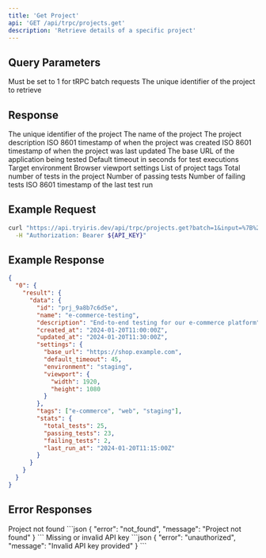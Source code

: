```yaml
---
title: 'Get Project'
api: 'GET /api/trpc/projects.get'
description: 'Retrieve details of a specific project'
---
```


## Query Parameters

<ParamField query="batch" type="number" required>
  Must be set to 1 for tRPC batch requests
</ParamField>

<ParamField query="input" type="object" required>
  <Expandable title="properties">
    <ResponseField name="project_id" type="string" required>
      The unique identifier of the project to retrieve
    </ResponseField>
  </Expandable>
</ParamField>

## Response

<ResponseField name="id" type="string">
  The unique identifier of the project
</ResponseField>

<ResponseField name="name" type="string">
  The name of the project
</ResponseField>

<ResponseField name="description" type="string">
  The project description
</ResponseField>

<ResponseField name="created_at" type="string">
  ISO 8601 timestamp of when the project was created
</ResponseField>

<ResponseField name="updated_at" type="string">
  ISO 8601 timestamp of when the project was last updated
</ResponseField>

<ResponseField name="settings" type="object">
  <Expandable title="properties">
    <ResponseField name="base_url" type="string">
      The base URL of the application being tested
    </ResponseField>
    <ResponseField name="default_timeout" type="integer">
      Default timeout in seconds for test executions
    </ResponseField>
    <ResponseField name="environment" type="string">
      Target environment
    </ResponseField>
    <ResponseField name="viewport" type="object">
      Browser viewport settings
    </ResponseField>
  </Expandable>
</ResponseField>

<ResponseField name="tags" type="array">
  List of project tags
</ResponseField>

<ResponseField name="stats" type="object">
  <Expandable title="properties">
    <ResponseField name="total_tests" type="integer">
      Total number of tests in the project
    </ResponseField>
    <ResponseField name="passing_tests" type="integer">
      Number of passing tests
    </ResponseField>
    <ResponseField name="failing_tests" type="integer">
      Number of failing tests
    </ResponseField>
    <ResponseField name="last_run_at" type="string">
      ISO 8601 timestamp of the last test run
    </ResponseField>
  </Expandable>
</ResponseField>

## Example Request

```bash
curl "https://api.tryiris.dev/api/trpc/projects.get?batch=1&input=%7B%22project_id%22%3A%22prj_9a8b7c6d5e%22%7D" \
  -H "Authorization: Bearer ${API_KEY}"
```

## Example Response

```json
{
  "0": {
    "result": {
      "data": {
        "id": "prj_9a8b7c6d5e",
        "name": "e-commerce-testing",
        "description": "End-to-end testing for our e-commerce platform",
        "created_at": "2024-01-20T11:00:00Z",
        "updated_at": "2024-01-20T11:30:00Z",
        "settings": {
          "base_url": "https://shop.example.com",
          "default_timeout": 45,
          "environment": "staging",
          "viewport": {
            "width": 1920,
            "height": 1080
          }
        },
        "tags": ["e-commerce", "web", "staging"],
        "stats": {
          "total_tests": 25,
          "passing_tests": 23,
          "failing_tests": 2,
          "last_run_at": "2024-01-20T11:15:00Z"
        }
      }
    }
  }
}
```

## Error Responses

<ResponseField name="404 Not Found" type="object">
  Project not found
  ```json
  {
    "error": "not_found",
    "message": "Project not found"
  }
  ```
</ResponseField>

<ResponseField name="401 Unauthorized" type="object">
  Missing or invalid API key
  ```json
  {
    "error": "unauthorized",
    "message": "Invalid API key provided"
  }
  ```
</ResponseField> 